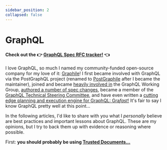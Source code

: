 ```yaml
---
sidebar_position: 2
collapsed: false
---
```


# GraphQL

#### Check out the :point_right: [GraphQL Spec RFC tracker!](/rfcs) :point_left:

I love GraphQL, so much I named my community-funded open-source company for my
love of it: [Graphile](https://graphile.org)! I first became involved with
GraphQL via the PostGraphQL project (renamed to
[PostGraphile](https://postgraphile.org) after I became the maintainer), joined
and became
[heavily involved in](https://github.com/graphql/graphql-wg/graphs/contributors)
the GraphQL Working Group,
[authored a number of spec changes](https://github.com/graphql/graphql-spec/graphs/contributors),
became a member of the
[GraphQL Technical Steering Committee](https://github.com/graphql/graphql-wg/blob/main/GraphQL-TSC.md#tsc-members),
and have even written a
[cutting edge planning and execution engine for GraphQL: Gra*fast*!](https://grafast.org)
It's fair to say I know GraphQL pretty well at this point...

In the following articles, I'd like to share with you what I _personally_
believe are best practices and important lessons about GraphQL. These are my
opinions, but I try to back them up with evidence or reasoning where possible.

First: **you should probably be using
[Trusted Documents...](./trusted-documents.mdx)**
